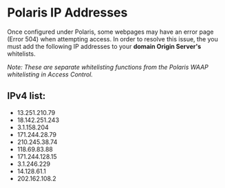 # Polaris IP Addresses

Once configured under Polaris, some webpages may have an error page (Error 504) when
attempting access. In order to resolve this issue, the you must add the following IP addresses to
your **domain Origin Server's** whitelists.

*Note: These are separate whitelisting functions from the Polaris WAAP whitelisting in Access Control.*

## IPv4 list:
- 13.251.210.79
- 18.142.251.243
- 3.1.158.204
- 171.244.28.79
- 210.245.38.74
- 118.69.83.88
- 171.244.128.15
- 3.1.246.229
- 14.128.61.1
- 202.162.108.2
